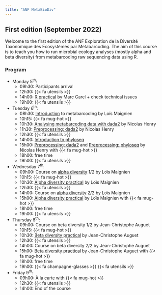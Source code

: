 ```yaml
---
title: "ANF MetaBioDiv"
---
```


## First edition (September 2022){.unnumbered}

Welcome to the first edition of the ANF Exploration de la Diversité Taxonomique des Ecosystèmes par Metabarcoding.
The aim of this course is to teach you how to run microbial ecology analyses (mostly alpha and beta diversity) from metabarcoding raw sequencing data using R.

### Program{.unnumbered}

* Monday 5<sup>th</sup>:
    * 09h30: Participants arrival
    * 12h30: {{< fa utensils >}}
    * 14h00: [R practical](practicals/rforbeginer.html) by Marc Garel + check technical issues
    * 19h00: {{< fa utensils >}}
* Tuesday 6<sup>th</sup>:
    * 08h30: [Introduction](courses/introduction.pdf) to metabarcoding by Loïs Maignien
    * 10h15: {{< fa mug-hot >}}
    * 10h30: [Analysing metabarcoding data with dada2](courses/dada2.html) by Nicolas Henry
    * 11h30: [Preprocessing: dada2](practicals/preprocessing_dada2.html) by Nicolas Henry
    * 12h30: {{< fa utensils >}}
    * 14h00: [Introduction to phyloseq](courses/phyloseq.html)
    * 15h00: [Preprocessing: dada2](practicals/preprocessing_dada2.Rmd) and [Preprocessing: phyloseq](practicals/preprocessing_phyloseq.html) by Nicolas Henry with {{< fa mug-hot >}}
    * 18h00: free time
    * 19h00: {{< fa utensils >}}
* Wednesday 7<sup>th</sup>:
    * 09h00: Course on [alpha diversity](courses/alpha_diversity.pdf) 1/2 by Loïs Maignien
    * 10h15: {{< fa mug-hot >}}
    * 10h30: [Alpha diversity practical](practicals/alpha_diversity.html) by Loïs Maignien
    * 12h30: {{< fa utensils >}}
    * 14h00: Course on [alpha diversity](courses/stat_mean_comparison.pdf) 2/2 by Loïs Maignien
    * 15h00: [Alpha diversity practical](practicals/alpha_diversity.html) by Loïs Maignien with {{< fa mug-hot >}}
    * 18h00: free time
    * 19h00: {{< fa utensils >}}
* Thursday 8<sup>th</sup>:
    * 09h00: Course on beta diversity 1/2 by Jean-Christophe Auguet
    * 10h15: {{< fa mug-hot >}}
    * 10h30: [Beta diversity practical](practicals/beta_diversity.html) by Jean-Christophe Auguet
    * 12h30: {{< fa utensils >}}
    * 14h00: Course on beta diversity 2/2 by Jean-Christophe Auguet
    * 15h00: [Beta diversity practical](practicals/beta_diversity.html) by Jean-Christophe Auguet with {{< fa mug-hot >}}
    * 18h00: free time
    * 19h00: {{< fa champagne-glasses >}} {{< fa utensils >}}
* Friday 9<sup>th</sup>:
    * 09h00: À la carte with {{< fa mug-hot >}}
    * 12h30: {{< fa utensils >}}
    * 14h00: End of the course